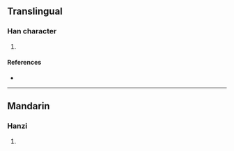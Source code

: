 {{character info/new}}
==Translingual==

===Han character===
{{Han char|rn=86|rad=火|as=11|sn=15|four=28808|canj=HOF|ids=⿱從火}}

# {{defn|Han|sort=火11}}

====References====
* {{Han ref|kx=0680.340|dkj=19345|hdz=32229.070|uh=71A7|ud=29095|bh=E671|bd=58993}}

----

==Mandarin==

===Hanzi===
{{cmn-hanzi|pin=[[zōng]] ([[zong1]])|wg=tsung<sup>1</sup>}}

# {{defn|lang=cmn|sort=火11}}